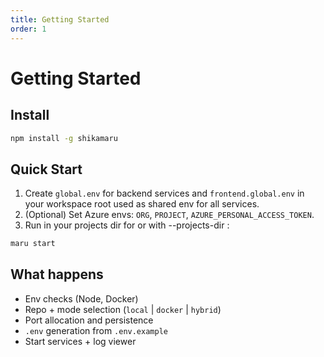 ```yaml
---
title: Getting Started
order: 1
---
```


# Getting Started

## Install

```bash
npm install -g shikamaru
```

## Quick Start

1. Create `global.env` for backend services and `frontend.global.env` in your workspace root used as shared env for all services.
2. (Optional) Set Azure envs: `ORG`, `PROJECT`, `AZURE_PERSONAL_ACCESS_TOKEN`.
3. Run in your projects dir for or with --projects-dir <path>
   :

```bash
maru start
```

## What happens

- Env checks (Node, Docker)
- Repo + mode selection (`local` | `docker` | `hybrid`)
- Port allocation and persistence
- `.env` generation from `.env.example`
- Start services + log viewer
